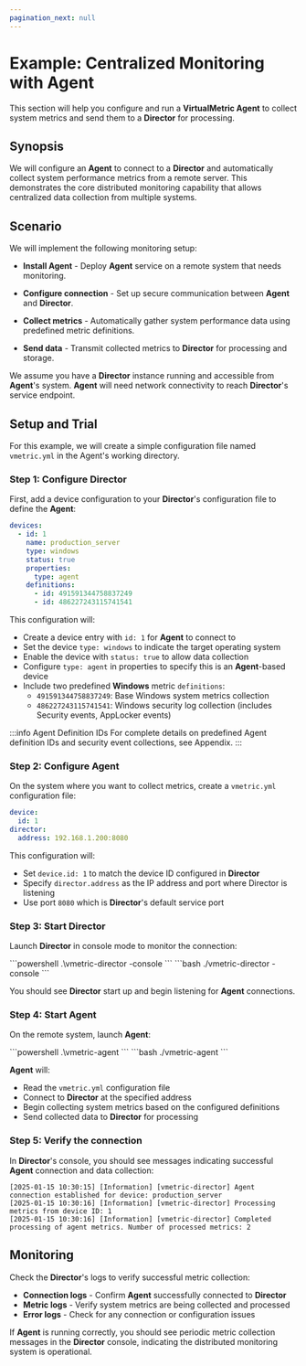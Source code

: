 ```yaml
---
pagination_next: null
---
```



# Example: Centralized Monitoring with Agent

This section will help you configure and run a **VirtualMetric Agent** to collect system metrics and send them to a **Director** for processing.

## Synopsis

We will configure an **Agent** to connect to a **Director** and automatically collect system performance metrics from a remote server. This demonstrates the core distributed monitoring capability that allows centralized data collection from multiple systems.

## Scenario

We will implement the following monitoring setup:

- **Install Agent** - Deploy **Agent** service on a remote system that needs monitoring.

- **Configure connection** - Set up secure communication between **Agent** and **Director**.

- **Collect metrics** - Automatically gather system performance data using predefined metric definitions.

- **Send data** - Transmit collected metrics to **Director** for processing and storage.

We assume you have a **Director** instance running and accessible from **Agent**'s system. **Agent** will need network connectivity to reach **Director**'s service endpoint.

## Setup and Trial

<ImportantConfigFiles />

For this example, we will create a simple configuration file named `vmetric.yml` in the Agent's working directory.

### Step 1: Configure Director

First, add a device configuration to your **Director**'s configuration file to define the **Agent**:

```yaml title="director-config.yml"
devices:
  - id: 1
    name: production_server
    type: windows
    status: true
    properties:
      type: agent 
    definitions:
      - id: 491591344758837249
      - id: 486227243115741541
```

This configuration will:

- Create a device entry with `id: 1` for **Agent** to connect to
- Set the device `type: windows` to indicate the target operating system
- Enable the device with `status: true` to allow data collection
- Configure `type: agent` in properties to specify this is an **Agent**-based device
- Include two predefined **Windows** metric `definitions`:
  - `491591344758837249`: Base Windows system metrics collection
  - `486227243115741541`: Windows security log collection (includes Security events, AppLocker events)

:::info Agent Definition IDs
For complete details on predefined Agent definition IDs and security event collections, see <Topic id="appendix-agent-ids">Appendix</Topic>.
:::

### Step 2: Configure Agent

On the system where you want to collect metrics, create a `vmetric.yml` configuration file:

```yaml title="vmetric.yml"
device:
  id: 1
director:
  address: 192.168.1.200:8080
```

This configuration will:

- Set `device.id: 1` to match the device ID configured in **Director**
- Specify `director.address` as the IP address and port where Director is listening
- Use port `8080` which is **Director**'s default service port

### Step 3: Start Director

Launch **Director** in console mode to monitor the connection:

<Tabs>
  <TabItem value="powershell" label="PowerShell" default>
    ```powershell
    .\vmetric-director -console
    ```
  </TabItem>
  <TabItem value="bash" label="Bash">
    ```bash
    ./vmetric-director -console
    ```
  </TabItem>
</Tabs>

You should see **Director** start up and begin listening for **Agent** connections.

### Step 4: Start Agent

On the remote system, launch **Agent**:

<Tabs>
  <TabItem value="powershell" label="PowerShell" default>
    ```powershell
    .\vmetric-agent
    ```
  </TabItem>
  <TabItem value="bash" label="Bash">
    ```bash
    ./vmetric-agent
    ```
  </TabItem>
</Tabs>

**Agent** will:

- Read the `vmetric.yml` configuration file
- Connect to **Director** at the specified address
- Begin collecting system metrics based on the configured definitions
- Send collected data to **Director** for processing

### Step 5: Verify the connection

In **Director**'s console, you should see messages indicating successful **Agent** connection and data collection:

```console
[2025-01-15 10:30:15] [Information] [vmetric-director] Agent connection established for device: production_server
[2025-01-15 10:30:16] [Information] [vmetric-director] Processing metrics from device ID: 1
[2025-01-15 10:30:16] [Information] [vmetric-director] Completed processing of agent metrics. Number of processed metrics: 2
```

<InfoUpdateConfigLive />

## Monitoring

Check the **Director**'s logs to verify successful metric collection:

- **Connection logs** - Confirm **Agent** successfully connected to **Director**
- **Metric logs** - Verify system metrics are being collected and processed
- **Error logs** - Check for any connection or configuration issues

If **Agent** is running correctly, you should see periodic metric collection messages in the **Director** console, indicating the distributed monitoring system is operational.
